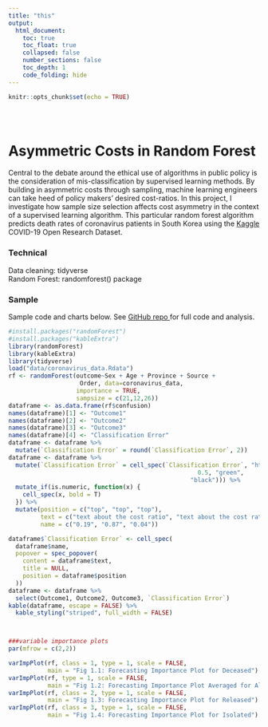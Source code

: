 ```yaml
---
title: "this"
output:
  html_document:
    toc: true
    toc_float: true
    collapsed: false
    number_sections: false
    toc_depth: 1
    code_folding: hide
---
```


```r
knitr::opts_chunk$set(echo = TRUE)
```
<script>
$(document).ready(function(){
    $('[data-toggle="popover"]').popover(); 
});
</script>
<style type="text/css">
.title {
  display: none;
}

#getting-started img {
  margin-right: 1px;
}

</style>

<div class="row" style="padding-top: 30px;">
<div class="col-sm-6">

# Asymmetric Costs in Random Forest

Central to the debate around the ethical use of algorithms in public policy is the consideration of mis-classification by supervised learning methods. By building in asymmetric costs through sampling, machine learning engineers can take heed of policy makers' desired cost-ratios. In this project, I investigate how sample size selection affects cost asymmetry in the context of a supervised learning algorithm. This particular random forest algorithm predicts death rates of coronavirus patients in South Korea using the <a href = "https://www.kaggle.com/allen-institute-for-ai/CORD-19-research-challenge/" target = "_blank"> Kaggle </a>COVID-19 Open Research Dataset.


### Technical

Data cleaning: tidyverse </br>
Random Forest: randomforest() package

### Sample

Sample code and charts below. See <a href = "https://github.com/katjanewilson/COVID-19-Random-Forest.git" target = "_blank"> GitHub repo </a> for full code and analysis.



```r
#install.packages("randomForest")
#install.packages("kableExtra")
library(randomForest)
library(kableExtra)
library(tidyverse)
load("data/coronavirus_data.Rdata")
rf <- randomForest(outcome~Sex + Age + Province + Source +
                    Order, data=coronavirus_data,
                   importance = TRUE,
                   sampsize = c(21,12,26))
dataframe <- as.data.frame(rf$confusion)
names(dataframe)[1] <- "Outcome1"
names(dataframe)[2] <- "Outcome2"
names(dataframe)[3] <- "Outcome3"
names(dataframe)[4] <- "Classification Error"
dataframe <- dataframe %>%
  mutate(`Classification Error` = round(`Classification Error`, 2))
dataframe <- dataframe %>%
  mutate(`Classification Error` = cell_spec(`Classification Error`, "html", color = ifelse(`Classification Error`>
                                                     0.5, "green",
                                                   "black"))) %>%
  mutate_if(is.numeric, function(x) {
    cell_spec(x, bold = T)
  }) %>%
  mutate(position = c("top", "top", "top"),
         text = c("text about the cost ratio", "text about the cost ratio", "text about the cost ratio"),
         name = c("0.19", "0.87", "0.04"))

dataframe$`Classification Error` <- cell_spec(
  dataframe$name,
  popover = spec_popover(
    content = dataframe$text,
    title = NULL,  
    position = dataframe$position
  ))
dataframe <- dataframe %>%
  select(Outcome1, Outcome2, Outcome3, `Classification Error`)
kable(dataframe, escape = FALSE) %>%
  kable_styling("striped", full_width = FALSE)



###variable importance plots
par(mfrow = c(2,2))

varImpPlot(rf, class = 1, type = 1, scale = FALSE, 
           main = "Fig 1.1: Forecasting Importance Plot for Deceased")
varImpPlot(rf, type = 1, scale = FALSE, 
           main = "Fig 1.2: Forecasting Importance Plot Averaged for All")
varImpPlot(rf, class = 2, type = 1, scale = FALSE, 
           main = "Fig 1.3: Forecasting Importance Plot for Released")
varImpPlot(rf, class = 3, type = 1, scale = FALSE, 
           main = "Fig 1.4: Forecasting Importance Plot for Isolated")

```

</script>


